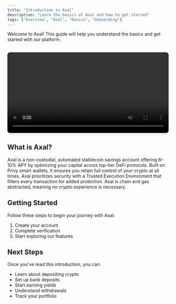 ```yaml
---
title: "Introduction to Axal"
description: "Learn the basics of Axal and how to get started"
tags: ["Overview", "Axal", "Basics", "Onboarding"]
---
```


Welcome to Axal! This guide will help you understand the basics and get started with our platform.

<div style="margin: 2rem 0; text-align: center;">
  <video 
    controls 
    width="100%" 
    max-width="800px" 
    style="border-radius: 8px; box-shadow: 0 4px 12px rgba(0, 0, 0, 0.1);"
    src="/videos/Getting Started with Axal_ Your Stablecoin Savings Account Guide 💰.mp4"
  >
    Your browser does not support the video tag.
  </video>
</div>

## What is Axal?

Axal is a non-custodial, automated stablecoin savings account offering 6–10% APY by optimizing your capital across top-tier DeFi protocols. Built on Privy smart wallets, it ensures you retain full control of your crypto at all times. Axal prioritizes security with a Trusted Execution Environment that filters every transaction for added protection. Axal is chain and gas abstracted, meaning no crypto experience is necessary.

## Getting Started

Follow these steps to begin your journey with Axal:

1. Create your account
2. Complete verification
3. Start exploring our features

## Next Steps

Once you've read this introduction, you can:
- Learn about depositing crypto
- Set up bank deposits
- Start earning yields
- Understand withdrawals
- Track your portfolio

 
